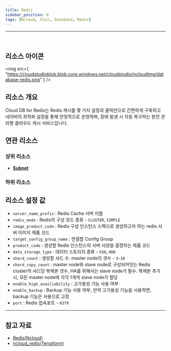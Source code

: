 ```yaml
---
title: Redis
sidebar_position: 0
tags: [Ncloud, 리소스, Database, Redis]
---
```


<hr />
<br />

## 리소스 아이콘

<img
    src={
        "https://cloudstudioblob.blob.core.windows.net/cloudstudio/ncloudImg/database-redis.png"
    }
/>

## 리소스 개요

Cloud DB for Redis는 Redis 캐시를 몇 가지 설정과 클릭만으로 간편하게 구축하고 네이버의 최적화 설정을 통해 안정적으로 운영하며, 장애 발생 시 자동 복구하는 완전 관리형 클라우드 캐시 서비스입니다. 

## 연관 리소스

### 상위 리소스

-   [**Subnet**](https://docs.cstudio.app/docs/resource/ncloud/Network/Subnet)

### 하위 리소스



## 리소스 설정 값

-   `server_name_prefix` : Redis Cache 서버 이름
-   `redis_mode` : Redis의 구성 모드 종류 - `CLUSTER`, `SIMPLE`
-   `image_product_code` : Redis 구성 인스턴스 스펙으로 생성하고자 하는 redis 서버 이미지 제품 코드
-   `target_config_group_name` : 연결할 Config Group
-   `product_code` : 생성할 Redis 인스턴스의 서버 사양을 결정하는 제품 코드
-   `data_storage_type` : 데이터 스토리지 종류 - `SSD`, `HDD`
-   `shard_count` : 생성할 샤드 수. master node의 갯수 - `3~10`
-   `shard_copy_count` : master node와 slave node로 구성되어잇는 Redis cluster의 샤드당 복제본 갯수, HA를 위해서는 slave node가 필수. 복제본 추가 시, 모든 master node에 각각 1개씩 slave node가 할당
-   `enable_high_availiability` : 고가용성 기능 사용 여부
-   `enable_backup` : Backup 기능 사용 여부, 만약 고가용성 기능을 사용하면, backup 기능은 사용으로 고정
-   `port` : Redis 접속포트 - `6379`

    

---

## 참고 자료

-   [Redis(Ncloud)](https://www.ncloud.com/product/database/cloudDbRedis)
-   [ncloud_redis(Terraform)](https://registry.terraform.io/providers/NaverCloudPlatform/ncloud/latest/docs/resources/redis)


